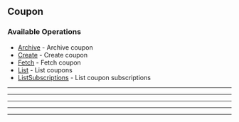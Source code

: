 
## Coupon

### Available Operations

* [Archive](/resources/coupon/archive) - Archive coupon
* [Create](/resources/coupon/create) - Create coupon
* [Fetch](/resources/coupon/fetch) - Fetch coupon
* [List](/resources/coupon/list) - List coupons
* [ListSubscriptions](/resources/coupon/list_subscriptions) - List coupon subscriptions

---
<Archive />

---
<Create />

---
<Fetch />

---
<List />

---
<ListSubscriptions />
